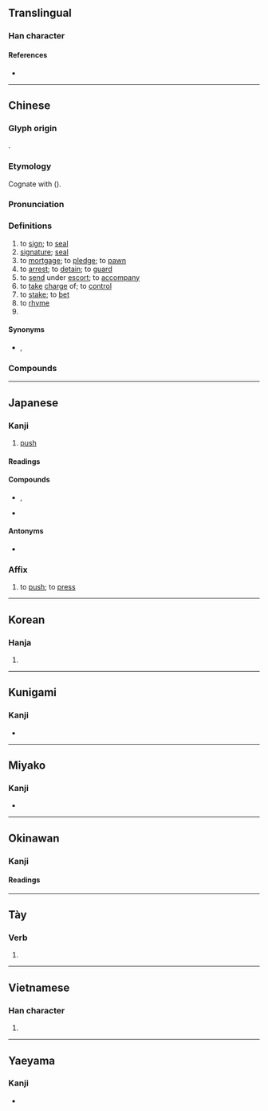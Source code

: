 {{character info}}
==Translingual==

===Han character===
{{Han char|rn=64|rad=手|as=05|sn=8|four=56050|canj=QWL|ids=⿰扌甲}}

====References====
* {{Han ref|kx=0424.070|dkj=11929|dj=0772.030|hdz=31851.080|uh=62BC|ud=25276|bh=A9E3|bd=43491}}

----

==Chinese==
{{zh-forms}}

===Glyph origin===
{{Han etym}}
{{Han compound|手|甲|ls=psc|c1=s|c2=p|alt1=扌}}.

===Etymology===
Cognate with {{och-l|壓}} ({{zh-ref|Schuessler, 2007}}).

===Pronunciation===
{{zh-pron
|m=yā
|m-s=
|c=aat3,aap3
|c-t=at1
|g=
|h=pfs=ap
|j=
|mb=
|md=ák
|mn=qz,tw,xm,zz:ah/qz,tw,xm,zz:ap
|mn_note=ah - vernacular; ap - literary
|mn-t=ah4/ab4
|mn-t_note=ab4 - “to rhyme”
|w=4aq,4khaq
|w_note=4khaq - used in {{zh-l|*押牌九}}
|x=
|mc=y
|oc=y
|cat=v,n
}}

===Definitions===
{{zh-hanzi}}

# to [[sign]]; to [[seal]]
# [[signature]]; [[seal]]
# to [[mortgage]]; to [[pledge]]; to [[pawn]]
# to [[arrest]]; to [[detain]]; to [[guard]]
# to [[send]] under [[escort]]; to [[accompany]]
# to [[take]] [[charge]] of; to [[control]]
# to [[stake]]; to [[bet]]
# to [[rhyme]]
# {{zh-alt-form|壓}}

====Synonyms====
* {{s|to rhyme}} {{zh-l|押韻}}, {{zh-l|壓韻}}

===Compounds===
{{zh-der|僉押|合轍押韻|寄押|典押|封押|在押|十字花押|假扣押|判押|套畫押字|押寶|押租|押司|押船|抵押品|押注|押寨夫人|押運|押帳|押牙|押差|押衙|押鋪|押座文|押頭|押花|押款|押金|抵押權|押尾|畫押|押孤丁|押解|抵押|押赴|看押|押車|押牢|押匯|抵押放款|押字|拘押|押榜|押番|押送|收押|押櫃|押放|押韻|扣押|押票|押床|押隊|押當|監押|押店|押付|羈押|簽押房|結押|質押|籤押|花押印|花押|關押|轄押|紅字黑押|管押|押入|還押}}

{{zh-cat|Intermediate}}

----

==Japanese==

===Kanji===
{{ja-kanji|grade=c|rs=手05}}

# [[push]]
{{attention|ja|more glosses and/or senses may be needed. I added [[push]] as the single character is often used as signs on doors with this meaning.}}

====Readings====
{{ja-readings
|goon=きょう<けふ, よう<えふ
|kanon=おう<あふ, こう<かふ
|kun=お-す, お-さえる, おし-
}}

====Compounds====
* {{ja-r|押%忍|おっ%す|rom=-}}, {{ja-r|押っ忍|おっす}}
* {{ja-r|押%収|おう%しゅう}}

====Antonyms====
* {{l|ja|引||pull}}

{{ja-kanjitab|おう|yomi=o}}

===Affix===
{{ja-pos|affix|おう|hhira=あふ}}

# to [[push]]; to [[press]]

----

==Korean==

===Hanja===
{{ko-hanja|hangeul=[[압]], [[갑]]|eumhun=|rv=ap, gap|mr=ap, kap|y=ap, kap}}

# {{rfdef|ko|sort=手05}}

----

==Kunigami==

===Kanji===
{{head|xug|Han characters}}

* {{ja-readings|kun=[[ふすん]] ([[押すん]], fusun)}}

----

==Miyako==

===Kanji===
{{head|mvi|Han characters}}

* {{ja-readings|kun=[[うす]] ([[押す]], usu)}}

----

==Okinawan==

===Kanji===
{{ryu-kanji}}

====Readings====
{{ryu-readings
|kun=う-すん
}}

----

==Tày==

===Verb===
{{head|tyz|verb|tr=áp}}

# {{tyz-Nom form of|áp|to [[force]], to [[pressure]]}}

----

==Vietnamese==

===Han character===
{{vi-readings|reading=áp, ắp, ép, ẹp, ét, ếp, ghép, giẹp, ốp, ướp|rs=手05}}

# {{rfdef|vi|sort=手05}}

----

==Yaeyama==

===Kanji===
{{head|rys|Han characters}}

* {{ja-readings|kun=[[うすん]] ([[押すん]], usun)}}
